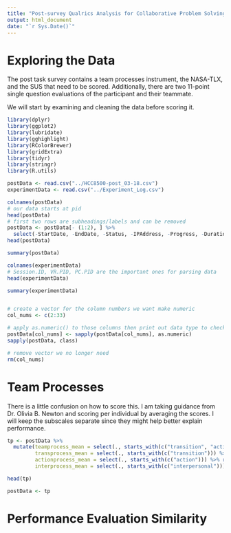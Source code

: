 ```yaml
---
title: "Post-survey Qualrics Analysis for Collaborative Problem Solving in Asymmetric Virtual Reality"
output: html_document
date: "`r Sys.Date()`"
---
```


# Exploring the Data

The post task survey contains a team processes instrument, the NASA-TLX, and the SUS that need to be scored. Additionally, 
there are two 11-point single question evaluations of the participant and their teammate.

We will start by examining and cleaning the data before scoring it.

```r
library(dplyr)
library(ggplot2)
library(lubridate) 
library(gghighlight)
library(RColorBrewer)
library(gridExtra)
library(tidyr)
library(stringr)
library(R.utils)

```


```r
postData <- read.csv("../HCC8500-post_03-18.csv")
experimentData <- read.csv("../Experiment_Log.csv")

colnames(postData)
# our data starts at pid
head(postData)
# first two rows are subheadings/labels and can be removed
postData <- postData[- (1:2), ] %>%
  select(-StartDate, -EndDate, -Status, -IPAddress, -Progress, -Duration..in.seconds., -Finished, -RecordedDate, -ResponseId, -RecipientLastName, -RecipientFirstName, -RecipientEmail, -ExternalReference, -LocationLatitude, -LocationLongitude, -DistributionChannel, -UserLanguage)
head(postData)

summary(postData)

colnames(experimentData)
# Session.ID, VR.PID, PC.PID are the important ones for parsing data
head(experimentData)

summary(experimentData)


# create a vector for the column numbers we want make numeric
col_nums <- c(2:33)

# apply as.numeric() to those columns then print out data type to check
postData[col_nums] <- sapply(postData[col_nums], as.numeric)
sapply(postData, class)

# remove vector we no longer need
rm(col_nums)
```


# Team Processes

There is a little confusion on how to score this. I am taking guidance from Dr. Olivia B. Newton and scoring per individual by averaging the scores. I will keep the subscales separate since they might help better explain performance.

```r

tp <- postData %>%
  mutate(teamprocess_mean = select(., starts_with(c("transition", "action", "interpersonal"))) %>% rowMeans(),
         transprocess_mean = select(., starts_with(c("transition"))) %>% rowMeans(),
         actionprocess_mean = select(., starts_with(c("action"))) %>% rowMeans(),
         interprocess_mean = select(., starts_with(c("interpersonal"))) %>% rowMeans())

head(tp)

postData <- tp

```


# Performance Evaluation Similarity